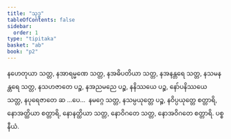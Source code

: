 ```yaml
---
title: "သုဒ္ဓ"
tableOfContents: false
sidebar:
  order: 1
type: "tipitaka"
basket: "ab"
book: "p2"
---
```



<DynamicBreadcrumb />

<Division number="86" book="p2" e="ch" v="38" p="240">

<Paragraph number="2073" book="p2">
နဟေတုယာ သတ္တ, နအာရမ္မဏေ သတ္တ, နအဓိပတိယာ သတ္တ, နအနန္တရေ သတ္တ, နသမနန္တရေ သတ္တ, နသဟဇာတေ ပဉ္စ, နအညမညေ ပဉ္စ, နနိဿယေ ပဉ္စ, နော်ပနိဿယေ သတ္တ, နပုရေဇာတေ ဆ …ပေ…  နမဂ္ဂေ သတ္တ, နသမ္ပယုတ္တေ ပဉ္စ, နဝိပ္ပယုတ္တေ စတ္တာရိ, နောအတ္ထိယာ စတ္တာရိ, နောနတ္ထိယာ သတ္တ, နောဝိဂတေ သတ္တ, နောအဝိဂတေ စတ္တာရိ.

</Paragraph>
</Division>

<Paragraph number="2074" type="center" book="p2">
ပစ္စနီယံ.
</Paragraph>